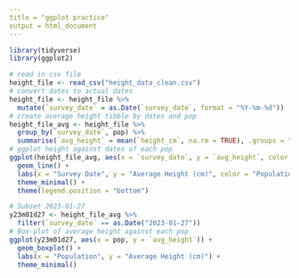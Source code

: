 ```yaml
---
title = "ggplot practice"
output = html_document
---
```


```r
library(tidyverse)
library(ggplot2)
```

```r
# read in csv file
height_file <- read_csv("height_data_clean.csv")
# convert dates to actual dates
height_file <- height_file %>%
  mutate(`survey_date` = as.Date(`survey_date`, format = "%Y-%m-%d"))
# create average height tibble by dates and pop
height_file_avg <- height_file %>%
  group_by(`survey_date`, pop) %>%
  summarise(`avg_height` = mean(`height_cm`, na.rm = TRUE), .groups = "drop")
# ggplot height against dates of each pop
ggplot(height_file_avg, aes(x = `survey_date`, y = `avg_height`, color = pop)) +
  geom_line() +
  labs(x = "Survey Date", y = "Average Height (cm)", color = "Population") +
  theme_minimal() +
  theme(legend.position = "bottom")
```

```r
# Subset 2023-01-27
y23m01d27 <- height_file_avg %>%
  filter(`survey_date` == as.Date("2023-01-27"))
# Box-plot of average height against each pop
ggplot(y23m01d27, aes(x = pop, y = `avg_height`)) +
  geom_boxplot() +
  labs(x = "Population", y = "Average Height (cm)") +
  theme_minimal()
```